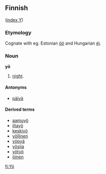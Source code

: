 ==Finnish==
([[Wiktionary:Finnish_index_y|index Y]])

===Etymology===
Cognate with eg. Estonian [[öö]] and Hungarian [[éj]].

===Noun===
'''yö'''

# [[night]].

====Antonyms====

*[[päivä]]

====Derived terms====
*[[aamuyö]]
*[[iltayö]]
*[[keskiyö]]
*[[yöllinen]]
*[[yöpyä]]
*[[yösija]]
*[[yötyö]]
*[[öinen]]

[[fi:Yö]]